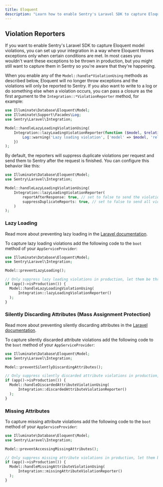 ```yaml
---
title: Eloquent
description: "Learn how to enable Sentry's Laravel SDK to capture Eloquent model violations."
---
```


## Violation Reporters

If you want to enable Sentry's Laravel SDK to capture Eloquent model violations, you can set up your integration in a way where Eloquent throws exceptions only when certain conditions are met. In most cases you wouldn't want these exceptions to be thrown in production, but you might still want to capture them in Sentry so you're aware that they're happening.

When you enable any of the `Model::handle*ViolationUsing` methods as described below, Eloquent will no longer throw exceptions and the violations will only be reported to Sentry. If you also want to write to a log or do something else when a violation occurs, you can pass a closure as the first argument to the `Integration::*ViolationReporter` method, for example:

```php
use Illuminate\Database\Eloquent\Model;
use Illuminate\Support\Facades\Log;
use Sentry\Laravel\Integration;

Model::handleLazyLoadingViolationUsing(
    Integration::lazyLoadingViolationReporter(function ($model, $relation) {
        Log::warning('Lazy loading violation', ['model' => $model, 'relation' => $relation]);
    })
);
```

By default, the reporters will suppress duplicate violations per request and send them to Sentry after the request is finished. You can configure this behavior like this:

```php
use Illuminate\Database\Eloquent\Model;
use Sentry\Laravel\Integration;

Model::handleLazyLoadingViolationUsing(
    Integration::lazyLoadingViolationReporter(
        reportAfterResponse: true, // set to false to send the violation immediately
        suppressDuplicateReports: true, // set to false to send all violations, even if reported before in the same request
    )
);
```

### Lazy Loading

<Alert>

Read more about preventing lazy loading in the [Laravel documentation](https://laravel.com/docs/11.x/eloquent-relationships#preventing-lazy-loading).

</Alert>

To capture lazy loading violations add the following code to the `boot` method of your `AppServiceProvider`:

```php
use Illuminate\Database\Eloquent\Model;
use Sentry\Laravel\Integration;

Model::preventLazyLoading();

// Only suppress lazy loading violations in production, let them be thrown in other environments
if (app()->isProduction()) {
  Model::handleLazyLoadingViolationUsing(
      Integration::lazyLoadingViolationReporter()
  );
}
```

### Silently Discarding Attributes (Mass Assignment Protection)

<Alert>

Read more about preventing silently discarding attributes in the [Laravel documentation](https://laravel.com/docs/11.x/eloquent#configuring-eloquent-strictness).

</Alert>

To capture silently discarded attribute violations add the following code to the `boot` method of your `AppServiceProvider`:

```php
use Illuminate\Database\Eloquent\Model;
use Sentry\Laravel\Integration;

Model::preventSilentlyDiscardingAttributes();

// Only suppress silently discarded attribute violations in production, let them be thrown in other environments
if (app()->isProduction()) {
  Model::handleDiscardedAttributeViolationUsing(
      Integration::discardedAttributeViolationReporter()
  );
}
```

### Missing Attributes

To capture missing attribute violations add the following code to the `boot` method of your `AppServiceProvider`:

```php
use Illuminate\Database\Eloquent\Model;
use Sentry\Laravel\Integration;

Model::preventAccessingMissingAttributes();

// Only suppress missing attribute violations in production, let them be thrown in other environments
if (app()->isProduction()) {
  Model::handleMissingAttributeViolationUsing(
      Integration::missingAttributeViolationReporter()
  );
}
```
